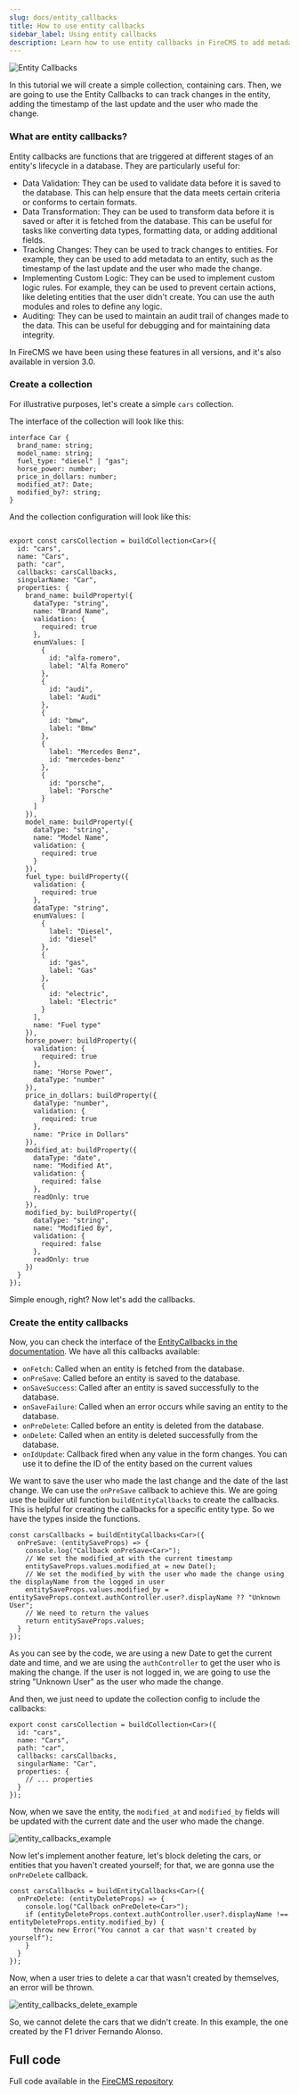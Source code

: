 ```yaml
---
slug: docs/entity_callbacks
title: How to use entity callbacks
sidebar_label: Using entity callbacks
description: Learn how to use entity callbacks in FireCMS to add metadata to your entities such as metadata or implement custom logic rules.
---
```


![Entity Callbacks](/img/recipes/entity_callbacks.png)

In this tutorial we will create a simple collection, containing cars. Then, we are going to use the Entity Callbacks to can track changes in the entity, adding the timestamp of the last update and the user who made the change.

### What are entity callbacks?

Entity callbacks are functions that are triggered at different stages of an entity's lifecycle in a database. They are particularly useful for:
- Data Validation: They can be used to validate data before it is saved to the database. This can help ensure that the data meets certain criteria or conforms to certain formats.
- Data Transformation: They can be used to transform data before it is saved or after it is fetched from the database. This can be useful for tasks like converting data types, formatting data, or adding additional fields.
- Tracking Changes: They can be used to track changes to entities. For example, they can be used to add metadata to an entity, such as the timestamp of the last update and the user who made the change.
- Implementing Custom Logic: They can be used to implement custom logic rules. For example, they can be used to prevent certain actions, like deleting entities that the user didn't create. You can use the auth modules and roles to define any logic.
- Auditing: They can be used to maintain an audit trail of changes made to the data. This can be useful for debugging and for maintaining data integrity.

In FireCMS we have been using these features in all versions, and it's also available in version 3.0.

### Create a collection

For illustrative purposes, let's create a simple `cars` collection.

The interface of the collection will look like this:

```tsx
interface Car {
  brand_name: string;
  model_name: string;
  fuel_type: "diesel" | "gas";
  horse_power: number;
  price_in_dollars: number;
  modified_at?: Date;
  modified_by?: string;
}
```

And the collection configuration will look like this:

```tsx

export const carsCollection = buildCollection<Car>({
  id: "cars",
  name: "Cars",
  path: "car",
  callbacks: carsCallbacks,
  singularName: "Car",
  properties: {
    brand_name: buildProperty({
      dataType: "string",
      name: "Brand Name",
      validation: {
        required: true
      },
      enumValues: [
        {
          id: "alfa-romero",
          label: "Alfa Romero"
        },
        {
          id: "audi",
          label: "Audi"
        },
        {
          id: "bmw",
          label: "Bmw"
        },
        {
          label: "Mercedes Benz",
          id: "mercedes-benz"
        },
        {
          id: "porsche",
          label: "Porsche"
        }
      ]
    }),
    model_name: buildProperty({
      dataType: "string",
      name: "Model Name",
      validation: {
        required: true
      }
    }),
    fuel_type: buildProperty({
      validation: {
        required: true
      },
      dataType: "string",
      enumValues: [
        {
          label: "Diesel",
          id: "diesel"
        },
        {
          id: "gas",
          label: "Gas"
        },
        {
          id: "electric",
          label: "Electric"
        }
      ],
      name: "Fuel type"
    }),
    horse_power: buildProperty({
      validation: {
        required: true
      },
      name: "Horse Power",
      dataType: "number"
    }),
    price_in_dollars: buildProperty({
      dataType: "number",
      validation: {
        required: true
      },
      name: "Price in Dollars"
    }),
    modified_at: buildProperty({
      dataType: "date",
      name: "Modified At",
      validation: {
        required: false
      },
      readOnly: true
    }),
    modified_by: buildProperty({
      dataType: "string",
      name: "Modified By",
      validation: {
        required: false
      },
      readOnly: true
    })
  }
});

```


Simple enough, right? Now let's add the callbacks.

### Create the entity callbacks

Now, you can check the interface of the [EntityCallbacks in the documentation](/docs/collections/callbacks). We have all this callbacks available:
- `onFetch`: Called when an entity is fetched from the database.
- `onPreSave`: Called before an entity is saved to the database.
- `onSaveSuccess`: Called after an entity is saved successfully to the database.
- `onSaveFailure`: Called when an error occurs while saving an entity to the database.
- `onPreDelete`: Called before an entity is deleted from the database.
- `onDelete`: Called when an entity is deleted successfully from the database.
- `onIdUpdate`: Callback fired when any value in the form changes. You can use it to define the ID of the entity based on the current values

We want to save the user who made the last change and the date of the last change. We can use the `onPreSave` callback to achieve this. We are going use the builder util function `buildEntityCallbacks` to create the callbacks. This is helpful for creating the callbacks for a specific entity type. So we have the types inside the functions.

```tsx
const carsCallbacks = buildEntityCallbacks<Car>({
  onPreSave: (entitySaveProps) => {
    console.log("Callback onPreSave<Car>");
    // We set the modified_at with the current timestamp
    entitySaveProps.values.modified_at = new Date();
    // We set the modified_by with the user who made the change using the displayName from the logged in user
    entitySaveProps.values.modified_by = entitySaveProps.context.authController.user?.displayName ?? "Unknown User";
    // We need to return the values
    return entitySaveProps.values;
  }
});
```

As you can see by the code, we are using a new Date to get the current date and time, and we are using the `authController` to get the user who is making the change. If the user is not logged in, we are going to use the string "Unknown User" as the user who made the change.

And then, we just need to update the collection config to include the callbacks:

```tsx
export const carsCollection = buildCollection<Car>({
  id: "cars",
  name: "Cars",
  path: "car",
  callbacks: carsCallbacks,
  singularName: "Car",
  properties: {
    // ... properties
  }
});
```

Now, when we save the entity, the `modified_at` and `modified_by` fields will be updated with the current date and the user who made the change.

![entity_callbacks_example](/img/recipes/entity_callbacks.png)


Now let's implement another feature, let's block deleting the cars, or entities that you haven't created yourself; for that, we are gonna use the `onPreDelete` callback.

```tsx
const carsCallbacks = buildEntityCallbacks<Car>({
  onPreDelete: (entityDeleteProps) => {
    console.log("Callback onPreDelete<Car>");
    if (entityDeleteProps.context.authController.user?.displayName !== entityDeleteProps.entity.modified_by) {
      throw new Error("You cannot a car that wasn't created by yourself");
    }
  }
});
```

Now, when a user tries to delete a car that wasn't created by themselves, an error will be thrown.


![entity_callbacks_delete_example](/img/recipes/entity_callbacks_delete.png)

So, we cannot delete the cars that we didn't create. In this example, the one created by the F1 driver Fernando Alonso.


## Full code

Full code available in the [FireCMS repository](https://github.com/marianmoldovan/firecms-entity-callbacks-cars)
